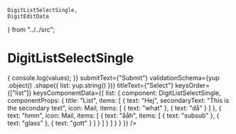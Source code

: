     DigitListSelectSingle,
    DigitEditData
} from "../../src";

<Meta
    title="Inputs/DigitListSelectSingle"
    component={DigitListSelectSingle}
/>

# DigitListSelectSingle

<Preview>
    <Story name="2">
        <DigitEditData
            onSubmit={values => {
                console.log(values);
            }}
            submitText={"Submit"}
            validationSchema={yup
                .object()
                .shape({ list: yup.string() })}
            titleText={"Select"}
            keysOrder={["list"]}
            keysComponentData={{
                list: {
                    component: DigitListSelectSingle,
                    componentProps: {
                        title: "List",
                        items: [
                            {
                                text: "Hej",
                                secondaryText:
                                    "This is the secondary text",
                                icon: Mail,
                                items: [
                                    {
                                        text: "what"
                                    },
                                    { text: "då" }
                                ]
                            },
                            {
                                text: "hmm",
                                icon: Mail,
                                items: [
                                    {
                                        text: "ååh",
                                        items: [
                                            {
                                                text: "subsub"
                                            },
                                            {
                                                text: "glass"
                                            },
                                            {
                                                text: "gott"
                                            }
                                        ]
                                    }
                                ]
                            }
                        ]
                    }
                }
            }}
        />
    </Story>
</Preview>

<Props of={DigitListSelectSingle} />
